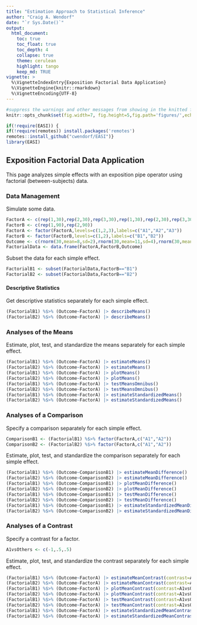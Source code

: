 ```yaml
---
title: "Estimation Approach to Statistical Inference"
author: "Craig A. Wendorf"
date: "`r Sys.Date()`"
output:
  html_document:
    toc: true
    toc_float: true
    toc_depth: 4
    collapse: true
    theme: cerulean
    highlight: tango
    keep_md: TRUE
vignette: >
  %\VignetteIndexEntry{Exposition Factorial Data Application}
  %\VignetteEngine{knitr::rmarkdown}
  %\VignetteEncoding{UTF-8}
---
```


```r
#suppress the warnings and other messages from showing in the knitted file.
knitr::opts_chunk$set(fig.width=7, fig.height=5,fig.path='figures/',echo=TRUE,warning=FALSE,message=FALSE)
```

```r
if(!require(EASI)) {
if(!require(remotes)) install.packages('remotes')
remotes::install_github("cwendorf/EASI")}
library(EASI)
```

## Exposition Factorial Data Application

This page analyzes simple effects with an exposition pipe operator using factorial (between-subjects) data.

### Data Management

Simulate some data.
```r
FactorA <- c(rep(1,30),rep(2,30),rep(3,30),rep(1,30),rep(2,30),rep(3,30))
FactorB <- c(rep(1,90),rep(2,90))
FactorA <- factor(FactorA,levels=c(1,2,3),labels=c("A1","A2","A3"))
FactorB <- factor(FactorB,levels=c(1,2),labels=c("B1","B2"))
Outcome <- c(rnorm(30,mean=8,sd=2),rnorm(30,mean=11,sd=4),rnorm(30,mean=12,sd=4),rnorm(30,mean=8,sd=2),rnorm(30,mean=8,sd=3),rnorm(30,mean=7,sd=4))
FactorialData <- data.frame(FactorA,FactorB,Outcome)
```
Subset the data for each simple effect.
```r
FactorialB1 <- subset(FactorialData,FactorB=="B1")
FactorialB2 <- subset(FactorialData,FactorB=="B2")
```

#### Descriptive Statistics

Get descriptive statistics separately for each simple effect.
```r
(FactorialB1) %$>% (Outcome~FactorA) |> describeMeans()
(FactorialB2) %$>% (Outcome~FactorA) |> describeMeans()
```

### Analyses of the Means

Estimate, plot, test, and standardize the means separately for each simple effect.
```r
(FactorialB1) %$>% (Outcome~FactorA) |> estimateMeans()
(FactorialB2) %$>% (Outcome~FactorA) |> estimateMeans()
(FactorialB1) %$>% (Outcome~FactorA) |> plotMeans()
(FactorialB2) %$>% (Outcome~FactorA) |> plotMeans()
(FactorialB1) %$>% (Outcome~FactorA) |> testMeansOmnibus()
(FactorialB2) %$>% (Outcome~FactorA) |> testMeansOmnibus()
(FactorialB1) %$>% (Outcome~FactorA) |> estimateStandardizedMeans()
(FactorialB2) %$>% (Outcome~FactorA) |> estimateStandardizedMeans()
```

### Analyses of a Comparison

Specify a comparison separately for each simple effect.
```r
ComparisonB1 <- (FactorialB1) %$>% factor(FactorA,c("A1","A2"))
ComparisonB2 <- (FactorialB2) %$>% factor(FactorA,c("A1","A2"))
```

Estimate, plot, test, and standardize the comparison separately for each simple effect.
```r
(FactorialB1) %$>% (Outcome~ComparisonB1) |> estimateMeanDifference()
(FactorialB2) %$>% (Outcome~ComparisonB2) |> estimateMeanDifference()
(FactorialB1) %$>% (Outcome~ComparisonB1) |> plotMeanDifference()
(FactorialB2) %$>% (Outcome~ComparisonB2) |> plotMeanDifference()
(FactorialB1) %$>% (Outcome~ComparisonB1) |> testMeanDifference()
(FactorialB2) %$>% (Outcome~ComparisonB2) |> testMeanDifference()
(FactorialB1) %$>% (Outcome~ComparisonB1) |> estimateStandardizedMeanDifference()
(FactorialB2) %$>% (Outcome~ComparisonB2) |> estimateStandardizedMeanDifference()
```

### Analyses of a Contrast

Specify a contrast for a factor.
```r
A1vsOthers <- c(-1,.5,.5)
```

Estimate, plot, test, and standardize the contrast separately for each simple effect.
```r
(FactorialB1) %$>% (Outcome~FactorA) |> estimateMeanContrast(contrast=A1vsOthers)
(FactorialB2) %$>% (Outcome~FactorA) |> estimateMeanContrast(contrast=A1vsOthers)
(FactorialB1) %$>% (Outcome~FactorA) |> plotMeanContrast(contrast=A1vsOthers)
(FactorialB2) %$>% (Outcome~FactorA) |> plotMeanContrast(contrast=A1vsOthers)
(FactorialB1) %$>% (Outcome~FactorA) |> testMeanContrast(contrast=A1vsOthers)
(FactorialB2) %$>% (Outcome~FactorA) |> testMeanContrast(contrast=A1vsOthers)
(FactorialB1) %$>% (Outcome~FactorA) |> estimateStandardizedMeanContrast(contrast=A1vsOthers)
(FactorialB2) %$>% (Outcome~FactorA) |> estimateStandardizedMeanContrast(contrast=A1vsOthers)
```
